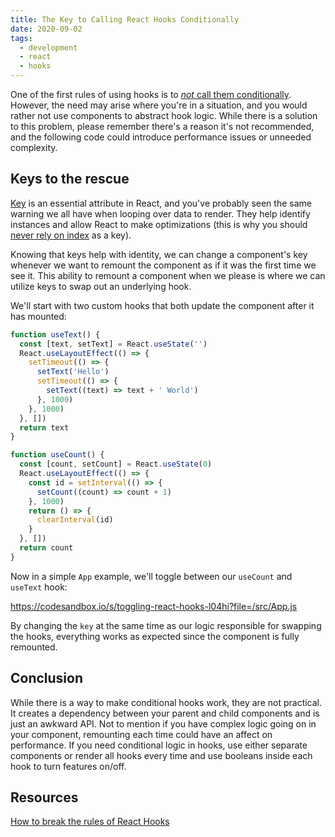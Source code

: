 ```yaml
---
title: The Key to Calling React Hooks Conditionally
date: 2020-09-02
tags:
  - development
  - react
  - hooks
---
```


One of the first rules of using hooks is to [_not_ call them conditionally](https://reactjs.org/docs/hooks-rules.html#only-call-hooks-at-the-top-level). However, the need may arise where you're in a situation, and you would rather not use components to abstract hook logic. While there is a solution to this problem, please remember there's a reason it's not recommended, and the following code could introduce performance issues or unneeded complexity.

## Keys to the rescue

[Key](https://reactjs.org/docs/lists-and-keys.html#keys) is an essential attribute in React, and you've probably seen the same warning we all have when looping over data to render. They help identify instances and allow React to make optimizations (this is why you should [never rely on index](https://medium.com/@robinpokorny/index-as-a-key-is-an-anti-pattern-e0349aece318) as a key).

Knowing that keys help with identity, we can change a component's key whenever we want to remount the component as if it was the first time we see it. This ability to remount a component when we please is where we can utilize keys to swap out an underlying hook.

We'll start with two custom hooks that both update the component after it has mounted:

```jsx
function useText() {
  const [text, setText] = React.useState('')
  React.useLayoutEffect(() => {
    setTimeout(() => {
      setText('Hello')
      setTimeout(() => {
        setText((text) => text + ' World')
      }, 1000)
    }, 1000)
  }, [])
  return text
}

function useCount() {
  const [count, setCount] = React.useState(0)
  React.useLayoutEffect(() => {
    const id = setInterval(() => {
      setCount((count) => count + 1)
    }, 1000)
    return () => {
      clearInterval(id)
    }
  }, [])
  return count
}
```

Now in a simple `App` example, we'll toggle between our `useCount` and `useText` hook:

https://codesandbox.io/s/toggling-react-hooks-l04hi?file=/src/App.js

By changing the `key` at the same time as our logic responsible for swapping the hooks, everything works as expected since the component is fully remounted.

## Conclusion

While there is a way to make conditional hooks work, they are not practical. It creates a dependency between your parent and child components and is just an awkward API. Not to mention if you have complex logic going on in your component, remounting each time could have an affect on performance. If you need conditional logic in hooks, use either separate components or render all hooks every time and use booleans inside each hook to turn features on/off.

## Resources

[How to break the rules of React Hooks](https://mattperry.is/writing-code/how-to-break-the-rules-of-react-hooks)
